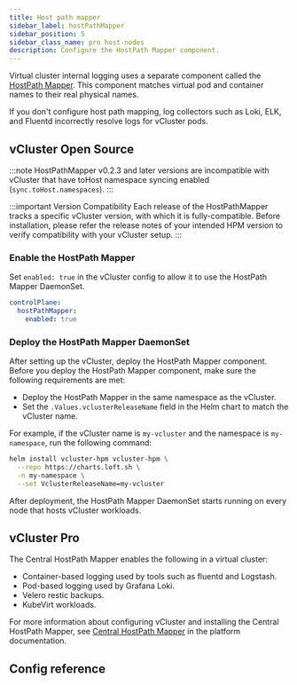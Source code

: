 ```yaml
---
title: Host path mapper
sidebar_label: hostPathMapper
sidebar_position: 5
sidebar_class_name: pro host-nodes
description: Configure the HostPath Mapper component.
---
```



<TenancySupport hostNodes="true" />

<ProAdmonition/>

Virtual cluster internal logging uses a separate component called the [HostPath Mapper](/platform/administer/monitoring/central-hostpath-mapper). This component matches virtual pod and container names to their real physical names.

If you don't configure host path mapping, log collectors such as Loki, ELK, and Fluentd incorrectly resolve logs for vCluster pods.

<!-- vale off -->
## vCluster Open Source
:::note
HostPathMapper v0.2.3 and later versions are incompatible with vCluster that have toHost namespace syncing enabled (`sync.toHost.namespaces`).
:::

:::important Version Compatibility
Each release of the HostPathMapper tracks a specific vCluster version, with which it is fully-compatible. Before installation, please refer the release notes of your intended HPM version to verify compatibility with your vCluster setup.
:::

### Enable the HostPath Mapper
<!-- vale on -->

Set `enabled: true` in the vCluster config to allow it to use the HostPath Mapper DaemonSet.

```yaml title="vcluster.yaml"
controlPlane:
  hostPathMapper:
    enabled: true
```

<!-- vale off -->
### Deploy the HostPath Mapper DaemonSet
<!-- vale on -->

After setting up the vCluster, deploy the HostPath Mapper component. Before you deploy the HostPath Mapper component, make sure the following requirements are met:

- Deploy the HostPath Mapper in the same namespace as the vCluster.
- Set the `.Values.vclusterReleaseName` field in the Helm chart to match the vCluster name.

For example, if the vCluster name is `my-vcluster` and the namespace is `my-namespace`, run the following command:

```bash title="Install the HostPath Mapper daemonset"
helm install vcluster-hpm vcluster-hpm \
  --repo https://charts.loft.sh \
  -n my-namespace \
  --set VclusterReleaseName=my-vcluster
```

After deployment, the HostPath Mapper DaemonSet starts running on every node that hosts vCluster workloads.

<!-- vale off -->
## vCluster Pro
<!-- vale on -->

<!-- vale off -->
The Central HostPath Mapper enables the following in a virtual cluster:
<!-- vale on -->

- Container-based logging used by tools such as fluentd and Logstash.
- Pod-based logging used by Grafana Loki.
- Velero restic backups.
- KubeVirt workloads.

For more information about configuring vCluster and installing the Central HostPath Mapper, see  [Central HostPath Mapper](/platform/administer/monitoring/central-hostpath-mapper) in the platform documentation.

## Config reference

<HostPathMapper/>
